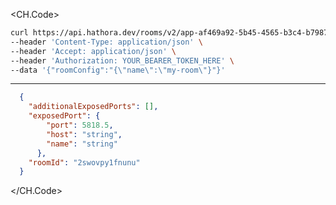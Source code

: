
<CH.Code>
```bash Example Request
curl https://api.hathora.dev/rooms/v2/app-af469a92-5b45-4565-b3c4-b79878de67d2/create?roomId=2swovpy1fnunu \
--header 'Content-Type: application/json' \
--header 'Accept: application/json' \
--header 'Authorization: YOUR_BEARER_TOKEN_HERE' \
--data '{"roomConfig":"{\"name\":\"my-room\"}"}'
```
---

```json Example Response
  {
    "additionalExposedPorts": [],
    "exposedPort": {
        "port": 5818.5,
        "host": "string",
        "name": "string"
      },
    "roomId": "2swovpy1fnunu"
  }
```
</CH.Code>
